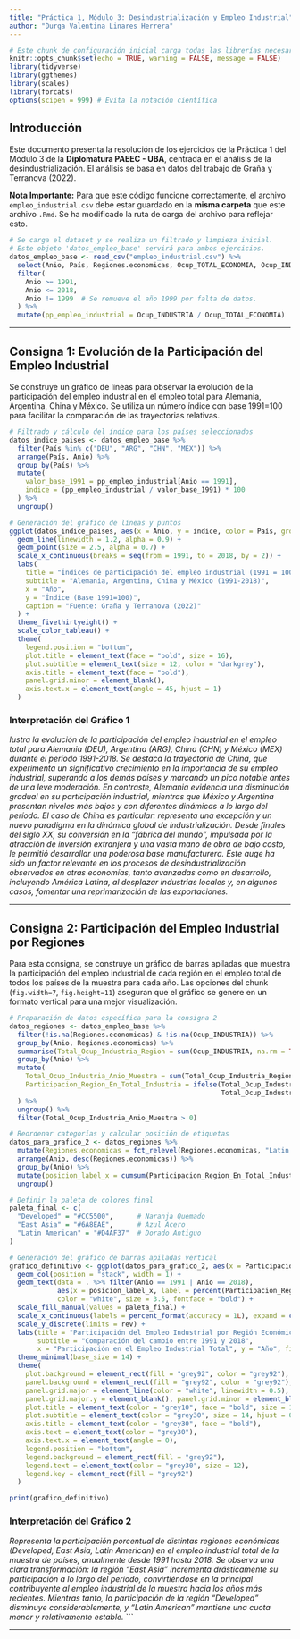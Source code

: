 ```yaml
---
title: "Práctica 1, Módulo 3: Desindustrialización y Empleo Industrial"
author: "Durga Valentina Linares Herrera"
---
```


```r
# Este chunk de configuración inicial carga todas las librerías necesarias.
knitr::opts_chunk$set(echo = TRUE, warning = FALSE, message = FALSE)
library(tidyverse)
library(ggthemes)
library(scales)
library(forcats)
options(scipen = 999) # Evita la notación científica
```

## Introducción

Este documento presenta la resolución de los ejercicios de la Práctica 1 del Módulo 3 de la **Diplomatura PAEEC - UBA**, centrada en el análisis de la desindustrialización. El análisis se basa en datos del trabajo de Graña y Terranova (2022).

**Nota Importante:** Para que este código funcione correctamente, el archivo `empleo_industrial.csv` debe estar guardado en la **misma carpeta** que este archivo `.Rmd`. Se ha modificado la ruta de carga del archivo para reflejar esto.

```r
# Se carga el dataset y se realiza un filtrado y limpieza inicial.
# Este objeto 'datos_empleo_base' servirá para ambos ejercicios.
datos_empleo_base <- read_csv("empleo_industrial.csv") %>%
  select(Anio, País, Regiones.economicas, Ocup_TOTAL_ECONOMIA, Ocup_INDUSTRIA) %>%
  filter(
    Anio >= 1991,
    Anio <= 2018,
    Anio != 1999  # Se remueve el año 1999 por falta de datos.
  ) %>%
  mutate(pp_empleo_industrial = Ocup_INDUSTRIA / Ocup_TOTAL_ECONOMIA)
```

---

## Consigna 1: Evolución de la Participación del Empleo Industrial

Se construye un gráfico de líneas para observar la evolución de la participación del empleo industrial en el empleo total para Alemania, Argentina, China y México. Se utiliza un número índice con base 1991=100 para facilitar la comparación de las trayectorias relativas.

```r
# Filtrado y cálculo del índice para los países seleccionados
datos_indice_paises <- datos_empleo_base %>%
  filter(País %in% c("DEU", "ARG", "CHN", "MEX")) %>%
  arrange(País, Anio) %>%
  group_by(País) %>%
  mutate(
    valor_base_1991 = pp_empleo_industrial[Anio == 1991],
    indice = (pp_empleo_industrial / valor_base_1991) * 100
  ) %>%
  ungroup()

# Generación del gráfico de líneas y puntos
ggplot(datos_indice_paises, aes(x = Anio, y = indice, color = País, group = País)) +
  geom_line(linewidth = 1.2, alpha = 0.9) +
  geom_point(size = 2.5, alpha = 0.7) +
  scale_x_continuous(breaks = seq(from = 1991, to = 2018, by = 2)) +
  labs(
    title = "Índices de participación del empleo industrial (1991 = 100)",
    subtitle = "Alemania, Argentina, China y México (1991-2018)",
    x = "Año",
    y = "Índice (Base 1991=100)",
    caption = "Fuente: Graña y Terranova (2022)"
  ) +
  theme_fivethirtyeight() +
  scale_color_tableau() +
  theme(
    legend.position = "bottom",
    plot.title = element_text(face = "bold", size = 16),
    plot.subtitle = element_text(size = 12, color = "darkgrey"),
    axis.title = element_text(face = "bold"),
    panel.grid.minor = element_blank(),
    axis.text.x = element_text(angle = 45, hjust = 1)
  )
```

### Interpretación del Gráfico 1

*Iustra la evolución de la participación del empleo industrial en el empleo
total para Alemania (DEU), Argentina (ARG), China (CHN) y México (MEX) durante
el período 1991-2018. Se destaca la trayectoria de China, que experimenta un
significativo crecimiento en la importancia de su empleo industrial, superando a los
demás países y marcando un pico notable antes de una leve moderación. En contraste,
Alemania evidencia una disminución gradual en su participación industrial, mientras
que México y Argentina presentan niveles más bajos y con diferentes dinámicas a lo
largo del período. El caso de China es particular: representa una excepción y un nuevo
paradigma en la dinámica global de industrialización. Desde finales del siglo XX, su
conversión en la “fábrica del mundo”, impulsada por la atracción de inversión
extranjera y una vasta mano de obra de bajo costo, le permitió desarrollar una poderosa
base manufacturera. Este auge ha sido un factor relevante en los procesos de
desindustrialización observados en otras economías, tanto avanzadas como en
desarrollo, incluyendo América Latina, al desplazar industrias locales y, en algunos
casos, fomentar una reprimarización de las exportaciones.*

---

## Consigna 2: Participación del Empleo Industrial por Regiones

Para esta consigna, se construye un gráfico de barras apiladas que muestra la participación del empleo industrial de cada región en el empleo total de todos los países de la muestra para cada año. Las opciones del chunk (`fig.width=7`, `fig.height=11`) aseguran que el gráfico se genere en un formato vertical para una mejor visualización.

```r
# Preparación de datos específica para la consigna 2
datos_regiones <- datos_empleo_base %>%
  filter(!is.na(Regiones.economicas) & !is.na(Ocup_INDUSTRIA)) %>%
  group_by(Anio, Regiones.economicas) %>%
  summarise(Total_Ocup_Industria_Region = sum(Ocup_INDUSTRIA, na.rm = TRUE), .groups = 'drop') %>%
  group_by(Anio) %>%
  mutate(
    Total_Ocup_Industria_Anio_Muestra = sum(Total_Ocup_Industria_Region, na.rm = TRUE),
    Participacion_Region_En_Total_Industria = ifelse(Total_Ocup_Industria_Anio_Muestra > 0,
                                                     Total_Ocup_Industria_Region / Total_Ocup_Industria_Anio_Muestra, 0)
  ) %>%
  ungroup() %>%
  filter(Total_Ocup_Industria_Anio_Muestra > 0)

# Reordenar categorías y calcular posición de etiquetas
datos_para_grafico_2 <- datos_regiones %>%
  mutate(Regiones.economicas = fct_relevel(Regiones.economicas, "Latin American", "East Asia", "Developed")) %>%
  arrange(Anio, desc(Regiones.economicas)) %>%
  group_by(Anio) %>%
  mutate(posicion_label_x = cumsum(Participacion_Region_En_Total_Industria) - 0.5 * Participacion_Region_En_Total_Industria) %>%
  ungroup()

# Definir la paleta de colores final
paleta_final <- c(
  "Developed" = "#CC5500",      # Naranja Quemado
  "East Asia" = "#6A8EAE",      # Azul Acero
  "Latin American" = "#D4AF37"  # Dorado Antiguo
)

# Generación del gráfico de barras apiladas vertical
grafico_definitivo <- ggplot(datos_para_grafico_2, aes(x = Participacion_Region_En_Total_Industria, y = factor(Anio), fill = Regiones.economicas)) +
  geom_col(position = "stack", width = 1) +
  geom_text(data = . %>% filter(Anio == 1991 | Anio == 2018),
            aes(x = posicion_label_x, label = percent(Participacion_Region_En_Total_Industria, accuracy = 1)),
            color = "white", size = 3.5, fontface = "bold") +
  scale_fill_manual(values = paleta_final) +
  scale_x_continuous(labels = percent_format(accuracy = 1L), expand = c(0, 0.01)) +
  scale_y_discrete(limits = rev) +
  labs(title = "Participación del Empleo Industrial por Región Económica",
       subtitle = "Comparación del cambio entre 1991 y 2018",
       x = "Participación en el Empleo Industrial Total", y = "Año", fill = NULL) +
  theme_minimal(base_size = 14) +
  theme(
    plot.background = element_rect(fill = "grey92", color = "grey92"),
    panel.background = element_rect(fill = "grey92", color = "grey92"),
    panel.grid.major = element_line(color = "white", linewidth = 0.5),
    panel.grid.major.y = element_blank(), panel.grid.minor = element_blank(),
    plot.title = element_text(color = "grey10", face = "bold", size = 18, hjust = 0.5),
    plot.subtitle = element_text(color = "grey30", size = 14, hjust = 0.5, margin = margin(b=10)),
    axis.title = element_text(color = "grey30", face = "bold"),
    axis.text = element_text(color = "grey30"),
    axis.text.x = element_text(angle = 0),
    legend.position = "bottom",
    legend.background = element_rect(fill = "grey92"),
    legend.text = element_text(color = "grey30", size = 12),
    legend.key = element_rect(fill = "grey92")
  )

print(grafico_definitivo)
```

### Interpretación del Gráfico 2

*Representa la participación porcentual de distintas
regiones económicas (Developed, East Asia, Latin American) en el empleo industrial
total de la muestra de países, anualmente desde 1991 hasta 2018. Se observa una clara
transformación: la región “East Asia” incrementa drásticamente su participación a lo
largo del período, convirtiéndose en la principal contribuyente al empleo industrial de la
muestra hacia los años más recientes. Mientras tanto, la participación de la región
“Developed” disminuye considerablemente, y “Latin American” mantiene una cuota
menor y relativamente estable.*
```

---

